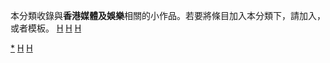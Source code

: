 {{Catnav|頁面分類|各種主題的頁面分類|依中国各省来作的分类|中国各省媒体|香港媒體}}
{{Catnav|頁面分類|人类社会|社会小作品|媒體小作品}}
{{Catnav|頁面分類|人类社会|生活|娱乐|娛樂小作品}}
{{Catnav|頁面分類|人类社会|文化|文化小作品|媒體小作品}}
{{Catnav|頁面分類|人类社会|文化|文化小作品|娛樂小作品}}
{{Catnav|頁面分類|人类社会|文化|娱乐|娛樂小作品}}
{{Catnav|頁面分類|人类社会|媒体|媒體小作品}}
{{細分}}
{{hiddencat}}
本分類收錄與'''香港媒體及娛樂'''相關的小作品。若要將條目加入本分類下，請加入'''{{tl|HK-tv-stub}}'''，或者'''{{tl|香港媒體及娛樂小作品}}'''模板。
[[category:香港小作品|H]]
[[category:娛樂小作品|H]]
[[category:媒體小作品|H]]
[[Category:香港媒體|*]]
[[Category:小作品类别|H]]
[[Category:條目太多的小作品類別|H]]